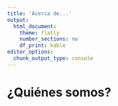 ```yaml
---
title: 'Acerca de...'
output: 
  html_document: 
    theme: flatly
    number_sections: no
    df_print: kable
editor_options: 
  chunk_output_type: console
---
```


# ¿Quiénes somos?


